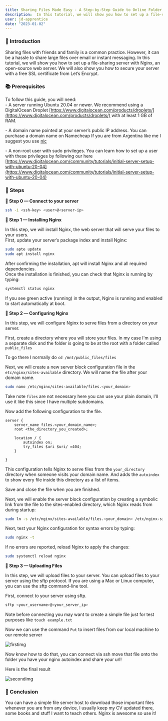 ```yaml
---
title: Sharing Files Made Easy - A Step-by-Step Guide to Online Folder Sharing with Nginx
description:  In this tutorial, we will show you how to set up a file-sharing server with Nginx, an open-source web server.
user: jd-apprentice
date: "2023-01-02"
---
```


### 📔 Introduction

Sharing files with friends and family is a common practice. However, it can be a hassle to share large files over email or instant messaging. In this tutorial, we will show you how to set up a file-sharing server with Nginx, an open-source web server. We will also show you how to secure your server with a free SSL certificate from Let’s Encrypt.

### **📚 Prerequisites**

To follow this guide, you will need:  
\- A server running Ubuntu 20.04 or newer. We recommend using a DigitalOcean Droplet [https://www.digitalocean.com/products/droplets/](https://www.digitalocean.com/products/droplets/) with at least 1 GB of RAM.

\- A domain name pointed at your server’s public IP address. You can purchase a domain name on Namecheap If you are from Argentina like me I suggest you use [nic](https://nic.ar/)

\- A non-root user with sudo privileges. You can learn how to set up a user with these privileges by following our here [https://www.digitalocean.com/community/tutorials/initial-server-setup-with-ubuntu-20-04](https://www.digitalocean.com/community/tutorials/initial-server-setup-with-ubuntu-20-04)

### 📓 Steps

**📝 Step 0 — Connect to your server**

```bash
ssh -i <ssh-key> <user>@<server-ip>
```

**📝 Step 1 — Installing Nginx**

In this step, we will install Nginx, the web server that will serve your files to your users.  
First, update your server’s package index and install Nginx:

```bash
sudo apte update
sudo apt install nginx
```

After confirming the installation, apt will install Nginx and all required dependencies.  
Once the installation is finished, you can check that Nginx is running by typing:

```bash
systemctl status nginx
```

If you see green active (running) in the output, Nginx is running and enabled to start automatically at boot.

**📝 Step 2 — Configuring Nginx**

In this step, we will configure Nginx to serve files from a directory on your server.

First, create a directory where you will store your files. In my case I'm using a separate disk and the folder is going to be at the root with a folder called `public_files`

To go there I normally do `cd /mnt/public_files/files`

Next, we will create a new server block configuration file in the `etc/nginx/sites-available` directory. We will name the file after your domain name.

```bash
sudo nano /etc/nginx/sites-available/files.<your_domain>
```

Take note `files` are not necessary here you can use your plain domain, I'll use it like this since I have multiple subdomains.

Now add the following configuration to the file.

```nginx
server {
    server_name files.<your_domain_name>;
    root <the_directory_you_created>;

    location / {
        autoindex on;
        try_files $uri $uri/ =404;
    }

}
```

This configuration tells Nginx to serve files from the `your_directory` directory when someone visits your domain name. And adds the `autoindex` to show every file inside this directory as a list of items.

Save and close the file when you are finished.

Next, we will enable the server block configuration by creating a symbolic link from the file to the sites-enabled directory, which Nginx reads from during startup:

```bash
sudo ln -s /etc/nginx/sites-available/files.<your_domain> /etc/nginx-sites-enabled/
```

Next, test your Nginx configuration for syntax errors by typing:

```bash
sudo nginx -t
```

If no errors are reported, reload Nginx to apply the changes:

```bash
sudo systemctl reload nginx
```

**📝 Step 3 — Uploading Files**

In this step, we will upload files to your server. You can upload files to your server using the sftp protocol. If you are using a Mac or Linux computer, you can use the sftp command-line tool.

First, connect to your server using sftp.

```bash
sftp <your_username>@<your_server_ip>
```

Note before connecting you may want to create a simple file just for test purposes like `touch example.txt`

Now we can use the command `Put` to insert files from our local machine to our remote server

![firstimg](https://cdn.hashnode.com/res/hashnode/image/upload/v1690678602740/7dba3591-e6c1-450f-b2ac-6a104b065cfc.png)

Now know how to do that, you can connect via ssh move that file onto the folder you have your nginx autoindex and share your url!

Here is the final result

![secondimg](https://cdn.hashnode.com/res/hashnode/image/upload/v1690678699330/c8be367b-4b97-4dfe-a84b-0b100532187e.png)

### 🏁 Conclusion

You can have a simple file server host to download those important files whenever you are from any device, I usually keep my CV updated there, some books and stuff I want to teach others. Nginx is awesome so use it!